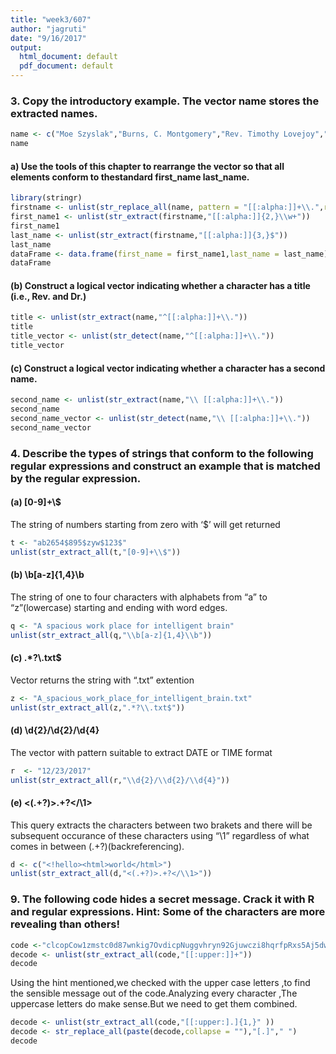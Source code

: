 ```yaml
---
title: "week3/607"
author: "jagruti"
date: "9/16/2017"
output:
  html_document: default
  pdf_document: default
---
```


### 3. Copy the introductory example. The vector name stores the extracted names.

```r
name <- c("Moe Szyslak","Burns, C. Montgomery","Rev. Timothy Lovejoy","Ned Flanders","Simpson, Homer","Dr. Julius Hibbert")
name
```


#### a) Use the tools of this chapter to rearrange the vector so that all elements conform to thestandard first_name last_name.
```r
library(stringr)
firstname <- unlist(str_replace_all(name, pattern = "[[:alpha:]]+\\.",replacement = ""))
first_name1 <- unlist(str_extract(firstname,"[[:alpha:]]{2,}\\w+"))
first_name1
last_name <- unlist(str_extract(firstname,"[[:alpha:]]{3,}$"))
last_name
dataFrame <- data.frame(first_name = first_name1,last_name = last_name)
dataFrame

```


#### (b) Construct a logical vector indicating whether a character has a title (i.e., Rev. and Dr.)

```r
title <- unlist(str_extract(name,"^[[:alpha:]]+\\."))
title
title_vector <- unlist(str_detect(name,"^[[:alpha:]]+\\."))
title_vector
```


#### (c) Construct a logical vector indicating whether a character has a second name.

```r
second_name <- unlist(str_extract(name,"\\ [[:alpha:]]+\\."))
second_name
second_name_vector <- unlist(str_detect(name,"\\ [[:alpha:]]+\\."))
second_name_vector
```


### 4. Describe the types of strings that conform to the following regular expressions and construct an example that is matched by the regular expression.

#### (a) [0-9]+\\$

The string of numbers starting from zero  with '$' will get returned
```r
t <- "ab2654$895$zyw$123$"
unlist(str_extract_all(t,"[0-9]+\\$"))
```

#### (b) \\b[a-z]{1,4}\\b
 
The string of one to four characters with alphabets from "a" to "z"(lowercase) starting and ending with word edges.
```r
q <- "A spacious work place for intelligent brain"
unlist(str_extract_all(q,"\\b[a-z]{1,4}\\b"))

```

#### (c) .*?\\.txt$

Vector returns the string with ".txt" extention
```r
z <- "A_spacious_work_place_for_intelligent_brain.txt"
unlist(str_extract_all(z,".*?\\.txt$"))
```

#### (d) \\d{2}/\\d{2}/\\d{4}

The vector with pattern suitable to extract DATE or TIME format
```r
r  <- "12/23/2017"
unlist(str_extract_all(r,"\\d{2}/\\d{2}/\\d{4}"))
```

#### (e)  <(.+?)>.+?</\\1>

This query extracts the characters between two brakets and there will be subsequent occurance of these characters using "\\1" regardless of what comes in between (.+?)(backreferencing).
```r
d <- c("<!hello><html>world</html>")
unlist(str_extract_all(d,"<(.+?)>.+?</\\1>"))
```



### 9. The following code hides a secret message. Crack it with R and regular expressions. Hint: Some of the characters are more revealing than others! 


```r
code <-"clcopCow1zmstc0d87wnkig7OvdicpNuggvhryn92Gjuwczi8hqrfpRxs5Aj5dwpn0TanwoUwisdij7Lj8kpf03AT5Idr3coc0bt7yczjatOaootj55t3Nj3ne6c4Sfek.r1w1YwwojigOd6vrfUrbz2.2bkAnbhzgv4R9i05zEcrop.wAgnb.SqoU65fPa1otfb7wEm24k6t3sR9zqe5fy89n6Nd5t9kc4fE905gmc4Rgxo5nhDk!gr"
decode <- unlist(str_extract_all(code,"[[:upper:]]+"))
decode
```
     
Using the hint mentioned,we checked with the upper case letters ,to find the sensible message out of the code.Analyzing every character ,The uppercase letters do make sense.But we need to get them combined.

```r
decode <- unlist(str_extract_all(code,"[[:upper:].]{1,}" ))
decode <- str_replace_all(paste(decode,collapse = ""),"[.]"," ")
decode
 
```






















